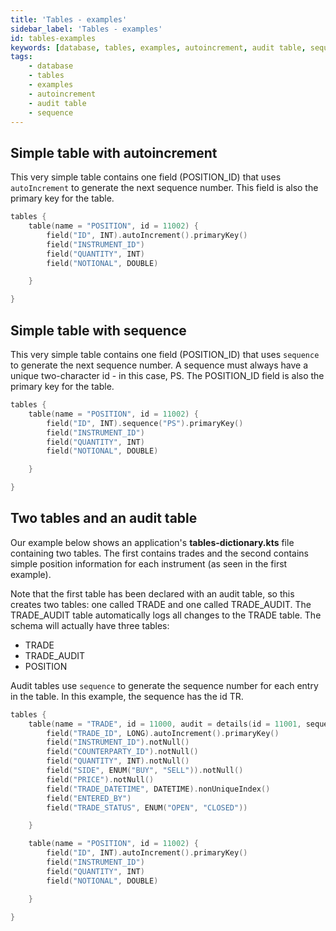 ```yaml
---
title: 'Tables - examples'
sidebar_label: 'Tables - examples'
id: tables-examples
keywords: [database, tables, examples, autoincrement, audit table, sequence]
tags:
    - database
    - tables
    - examples
    - autoincrement
    - audit table
    - sequence
---
```


## Simple table with autoincrement
This very simple table contains one field (POSITION_ID) that uses `autoIncrement` to generate the next sequence number. This field is also the primary key for the table.

```kotlin
tables {
    table(name = "POSITION", id = 11002) {
        field("ID", INT).autoIncrement().primaryKey()
        field("INSTRUMENT_ID")
        field("QUANTITY", INT)
        field("NOTIONAL", DOUBLE)

    }

}
```

## Simple table with sequence
This very simple table contains one field (POSITION_ID) that uses `sequence` to generate the next sequence number. A sequence must always have a unique two-character id - in this case, PS. The POSITION_ID field is also the primary key for the table.

```kotlin
tables {
    table(name = "POSITION", id = 11002) {
        field("ID", INT).sequence("PS").primaryKey()
        field("INSTRUMENT_ID")
        field("QUANTITY", INT)
        field("NOTIONAL", DOUBLE)

    }

}
```

## Two tables and an audit table
Our example below shows an application's **tables-dictionary.kts** file containing two tables. The first contains trades and the second contains simple position information for each instrument (as seen in the first example).

Note that the first table has been declared with an audit table, so this creates two tables: one called TRADE and one called TRADE_AUDIT. The TRADE_AUDIT table automatically logs all changes to the TRADE table. The schema will actually have three tables:

- TRADE
- TRADE_AUDIT
- POSITION

Audit tables use `sequence` to generate the sequence number for each entry in the table. In this example, the sequence has the id TR.

```kotlin
tables {
    table(name = "TRADE", id = 11000, audit = details(id = 11001, sequence = "TR", tsKey = true)) {
        field("TRADE_ID", LONG).autoIncrement().primaryKey()
        field("INSTRUMENT_ID").notNull()
        field("COUNTERPARTY_ID").notNull()
        field("QUANTITY", INT).notNull()
        field("SIDE", ENUM("BUY", "SELL")).notNull()
        field("PRICE").notNull()
        field("TRADE_DATETIME", DATETIME).nonUniqueIndex()
        field("ENTERED_BY")
        field("TRADE_STATUS", ENUM("OPEN", "CLOSED"))

    }

    table(name = "POSITION", id = 11002) {
        field("ID", INT).autoIncrement().primaryKey()
        field("INSTRUMENT_ID")
        field("QUANTITY", INT)
        field("NOTIONAL", DOUBLE)

    }

}
```
